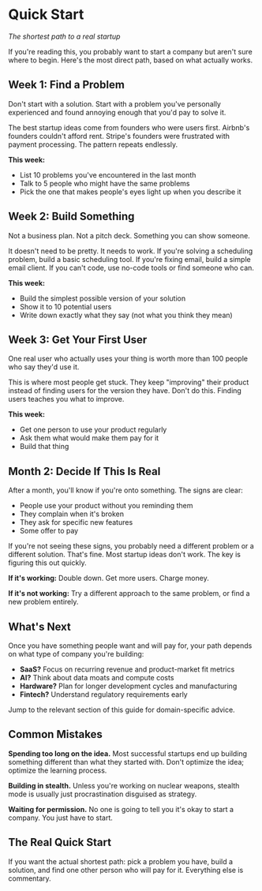# Quick Start

*The shortest path to a real startup*

If you're reading this, you probably want to start a company but aren't sure where to begin. Here's the most direct path, based on what actually works.

## Week 1: Find a Problem

Don't start with a solution. Start with a problem you've personally experienced and found annoying enough that you'd pay to solve it.

The best startup ideas come from founders who were users first. Airbnb's founders couldn't afford rent. Stripe's founders were frustrated with payment processing. The pattern repeats endlessly.

**This week:**
- List 10 problems you've encountered in the last month
- Talk to 5 people who might have the same problems
- Pick the one that makes people's eyes light up when you describe it

## Week 2: Build Something

Not a business plan. Not a pitch deck. Something you can show someone.

It doesn't need to be pretty. It needs to work. If you're solving a scheduling problem, build a basic scheduling tool. If you're fixing email, build a simple email client. If you can't code, use no-code tools or find someone who can.

**This week:**
- Build the simplest possible version of your solution
- Show it to 10 potential users
- Write down exactly what they say (not what you think they mean)

## Week 3: Get Your First User

One real user who actually uses your thing is worth more than 100 people who say they'd use it.

This is where most people get stuck. They keep "improving" their product instead of finding users for the version they have. Don't do this. Finding users teaches you what to improve.

**This week:**
- Get one person to use your product regularly
- Ask them what would make them pay for it
- Build that thing

## Month 2: Decide If This Is Real

After a month, you'll know if you're onto something. The signs are clear:

- People use your product without you reminding them
- They complain when it's broken
- They ask for specific new features
- Some offer to pay

If you're not seeing these signs, you probably need a different problem or a different solution. That's fine. Most startup ideas don't work. The key is figuring this out quickly.

**If it's working:** Double down. Get more users. Charge money.

**If it's not working:** Try a different approach to the same problem, or find a new problem entirely.

## What's Next

Once you have something people want and will pay for, your path depends on what type of company you're building:

- **SaaS?** Focus on recurring revenue and product-market fit metrics
- **AI?** Think about data moats and compute costs  
- **Hardware?** Plan for longer development cycles and manufacturing
- **Fintech?** Understand regulatory requirements early

Jump to the relevant section of this guide for domain-specific advice.

## Common Mistakes

**Spending too long on the idea.** Most successful startups end up building something different than what they started with. Don't optimize the idea; optimize the learning process.

**Building in stealth.** Unless you're working on nuclear weapons, stealth mode is usually just procrastination disguised as strategy.

**Waiting for permission.** No one is going to tell you it's okay to start a company. You just have to start.

## The Real Quick Start

If you want the actual shortest path: pick a problem you have, build a solution, and find one other person who will pay for it. Everything else is commentary.